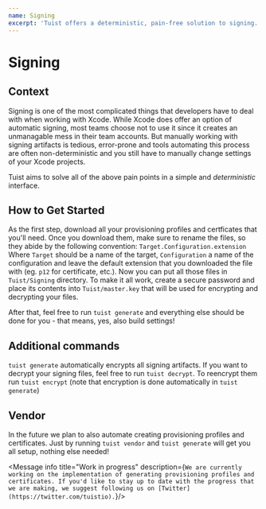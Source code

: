 ```yaml
---
name: Signing
excerpt: 'Tuist offers a deterministic, pain-free solution to signing. Read on if you would like to learn more about how it works and how you can set it up.'
---
```


# Signing

## Context

Signing is one of the most complicated things that developers have to deal with
when working with Xcode. While Xcode does offer an option of automatic signing,
most teams choose not to use it since it creates an unmanagable mess in their team accounts.
But manually working with signing artifacts is tedious, error-prone and tools
automating this process are often non-deterministic and you still have to manually change
settings of your Xcode projects.

Tuist aims to solve all of the above pain points in a simple and *deterministic* interface.

## How to Get Started

As the first step, download all your provisioning profiles and certficates that you'll need.
Once you download them, make sure to rename the files, so they abide by the following convention:
`Target.Configuration.extension`
Where `Target` should be a name of the target, `Configuration` a name of the configuration and leave the default extension
that you downloaded the file with (eg. `p12` for certificate, etc.).
Now you can put all those files in `Tuist/Signing` directory.
To make it all work, create a secure password and place its contents into `Tuist/master.key` that will be used
for encrypting and decrypting your files.

After that, feel free to run `tuist generate` and everything else should be done for you -
that means, yes, also build settings!

## Additional commands

`tuist generate` automatically encrypts all signing artifacts.
If you want to decrypt your signing files,
feel free to run `tuist decrypt`.
To reencrypt them run `tuist encrypt` (note that encryption is done automatically in `tuist generate`)

## Vendor

In the future we plan to also automate creating provisioning profiles and certificates.
Just by running `tuist vendor` and `tuist generate` will get you all setup,
nothing else needed!

<Message 
    info 
    title="Work in progress" 
    description={`We are currently working on the implementation of generating provisioning profiles and certificates. If you'd like to stay up to date with the progress that we are making, we suggest following us on [Twitter](https://twitter.com/tuistio).`}/>